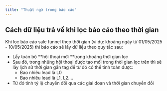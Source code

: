 ```yaml
---
title: "Thuật ngữ trong báo cáo"
---
```


## Cách dữ liệu trả về khi lọc báo cáo theo thời gian

Khi lọc báo cáo sale funnel theo thời gian (ví dụ: khoảng ngày từ 01/05/2025 - 10/05/2025) thì báo cáo sẽ lấy dữ liệu theo quy tắc sau:

- Lấy toàn bộ **hội thoại mới **trong khoảng thời gian lọc
- Sau đó, trong những hội thoại được tạo mới trong thời gian lọc trên thì sẽ lấy lịch sử thời gian gắn tag để từ đó có thể tính toán được:
  - Bao nhiêu lead là L0
  - Bao nhiêu lead là L1, L2....
- Từ đó tính tỷ lệ chuyển đổi qua các giai đoạn và thời gian chuyển đổi